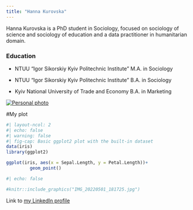```yaml
---
title: "Hanna Kurovska"
---
```


Hanna Kurovska is a PhD student in Sociology, focused on sociology of science and sociology of education and a data practitioner in humanitarian domain.

### Education

-   NTUU "Igor Sikorskiy Kyiv Politechnic Institute" M.A. in Sociology

-   NTUU "Igor Sikorskiy Kyiv Politechnic Institute" B.A. in Sociology

-   Kyiv National University of Trade and Economy B.A. in Marketing

<!-- ![Personal photo](img_cropped.png) -->

[![Personal photo](imgs/img_cropped.png){fig-alt="Picture of me" fig-align="center"}](https://www.instagram.com/solem675/)

#My plot

```r
#| layout-ncol: 2
#| echo: false
#| warning: false
#| fig-cap: Basic ggplot2 plot with the built-in dataset
data(iris)
library(ggplot2)

ggplot(iris, aes(x = Sepal.Length, y = Petal.Length))+
         geom_point()

```

```r
#| echo: false

#knitr::include_graphics("IMG_20220501_181725.jpg")

```

Link to [my LinkedIn profile](https://www.linkedin.com/in/hanna-kurovska-307b90115/)